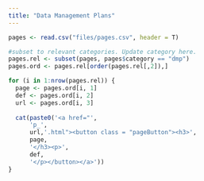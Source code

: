 ```yaml
---
title: "Data Management Plans"
---
```


```r
pages <- read.csv("files/pages.csv", header = T)

#subset to relevant categories. Update category here.
pages.rel <- subset(pages, pages$category == "dmp")
pages.ord <- pages.rel[order(pages.rel[,2]),]

for (i in 1:nrow(pages.rel)) {
  page <- pages.ord[i, 1]
  def <- pages.ord[i, 2]
  url <- pages.ord[i, 3]
  
  cat(paste0('<a href="',
      'p_',
      url,'.html"><button class = "pageButton"><h3>',
      page,
      '</h3><p>',
      def,
      '</p></button></a>'))
}
```